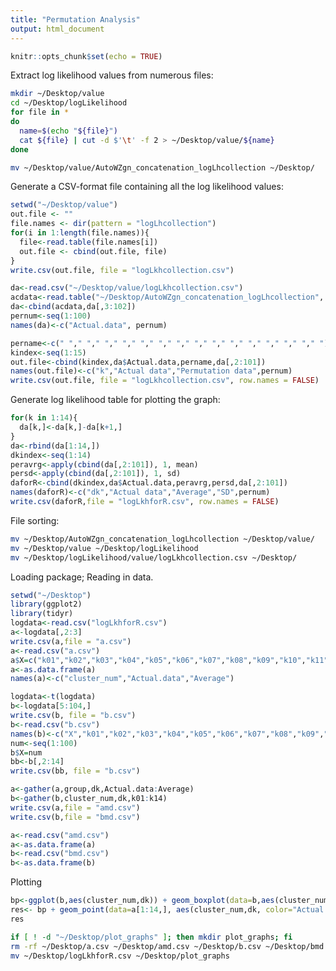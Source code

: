 ```yaml
---
title: "Permutation Analysis"
output: html_document
---
```


```r
knitr::opts_chunk$set(echo = TRUE)
```

Extract log likelihood values from numerous files:
```bash
mkdir ~/Desktop/value
cd ~/Desktop/logLikelihood
for file in *
do
  name=$(echo "${file}")
  cat ${file} | cut -d $'\t' -f 2 > ~/Desktop/value/${name}
done

mv ~/Desktop/value/AutoWZgn_concatenation_logLhcollection ~/Desktop/
```

Generate a CSV-format file containing all the log likelihood values:
```r
setwd("~/Desktop/value")
out.file <- ""
file.names <- dir(pattern = "logLhcollection")
for(i in 1:length(file.names)){
  file<-read.table(file.names[i])
  out.file <- cbind(out.file, file)
}
write.csv(out.file, file = "logLkhcollection.csv")

da<-read.csv("~/Desktop/value/logLkhcollection.csv")
acdata<-read.table("~/Desktop/AutoWZgn_concatenation_logLhcollection", header = FALSE)
da<-cbind(acdata,da[,3:102])
pernum<-seq(1:100)
names(da)<-c("Actual.data", pernum)

pername<-c(" "," "," "," "," "," "," "," "," "," "," "," "," "," "," ")
kindex<-seq(1:15)
out.file<-cbind(kindex,da$Actual.data,pername,da[,2:101])
names(out.file)<-c("k","Actual data","Permutation data",pernum)
write.csv(out.file, file = "logLkhcollection.csv", row.names = FALSE)
```

Generate log likelihood table for plotting the graph:
```r
for(k in 1:14){
  da[k,]<-da[k,]-da[k+1,]
}
da<-rbind(da[1:14,])
dkindex<-seq(1:14)
peravrg<-apply(cbind(da[,2:101]), 1, mean)
persd<-apply(cbind(da[,2:101]), 1, sd)
daforR<-cbind(dkindex,da$Actual.data,peravrg,persd,da[,2:101])
names(daforR)<-c("dk","Actual data","Average","SD",pernum)
write.csv(daforR,file = "logLkhforR.csv", row.names = FALSE)
```
File sorting:
```bash
mv ~/Desktop/AutoWZgn_concatenation_logLhcollection ~/Desktop/value/
mv ~/Desktop/value ~/Desktop/logLikelihood
mv ~/Desktop/logLikelihood/value/logLkhcollection.csv ~/Desktop/
```

Loading package; Reading in data.
```r
setwd("~/Desktop")
library(ggplot2)
library(tidyr)
logdata<-read.csv("logLkhforR.csv")
a<-logdata[,2:3]
write.csv(a,file = "a.csv")
a<-read.csv("a.csv")
a$X=c("k01","k02","k03","k04","k05","k06","k07","k08","k09","k10","k11","k12","k13","k14")
a<-as.data.frame(a)
names(a)<-c("cluster_num","Actual.data","Average")

logdata<-t(logdata)
b<-logdata[5:104,]
write.csv(b, file = "b.csv")
b<-read.csv("b.csv")
names(b)<-c("X","k01","k02","k03","k04","k05","k06","k07","k08","k09","k10","k11","k12","k13","k14")
num<-seq(1:100)
b$X=num
bb<-b[,2:14]
write.csv(bb, file = "b.csv")

a<-gather(a,group,dk,Actual.data:Average)
b<-gather(b,cluster_num,dk,k01:k14)
write.csv(a,file = "amd.csv")
write.csv(b,file = "bmd.csv")

a<-read.csv("amd.csv")
a<-as.data.frame(a)
b<-read.csv("bmd.csv")
b<-as.data.frame(b)
```

Plotting
```r
bp<-ggplot(b,aes(cluster_num,dk)) + geom_boxplot(data=b,aes(cluster_num,dk), color="grey")
res<- bp + geom_point(data=a[1:14,], aes(cluster_num,dk, color="Actual data")) + geom_line(data=a[1:14,], aes(cluster_num,dk, color="Actual data"), group=1) + geom_point(data=a[15:28,], aes(cluster_num,dk, color="Permutation data Mean")) + geom_line(data=a[15:28,], aes(cluster_num,dk, color="Permutation data Mean"), group=1)
res
```

```bash
if [ ! -d "~/Desktop/plot_graphs" ]; then mkdir plot_graphs; fi
rm -rf ~/Desktop/a.csv ~/Desktop/amd.csv ~/Desktop/b.csv ~/Desktop/bmd.csv
mv ~/Desktop/logLkhforR.csv ~/Desktop/plot_graphs
```

